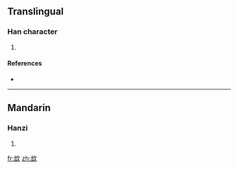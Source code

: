==Translingual==

===Han character===
{{Han char|rn=76|rad=欠|as=05|sn=9|four=|canj=山山弓人 (UUNO)}}

# {{defn|Han|sort=欠05}}

====References====
* {{Han ref|kx=0566.330|dkj=16040|dj=0955.230|hdz=32137.110|uh=6B2A|ud=27434}}

----

==Mandarin==

===Hanzi===
{{cmn-hanzi|pin=[[chù]] ([[chu4]])|wg=ch'u<sup>4</sup>}}

# {{defn|Mandarin|sort=欠05}}

[[fr:欪]]
[[zh:欪]]